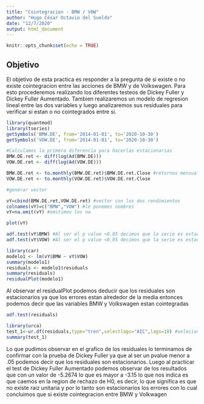 ```yaml
---
title: "Cointegracion - BMW / VOW"
author: "Hugo César Octavio del Sueldo"
date: "12/7/2020"
output: html_document
---
```


```r
knitr::opts_chunk$set(echo = TRUE)
```

## Objetivo

El objetivo de esta practica es responder a la pregunta de si existe o no existe cointegracion entre las acciones de BMW y de Volkswagen. Para esto procederemos realizando los diferentes testeos de Dickey Fuller y Dickey Fuller Aumentado. Tambien realizaremos un modelo de regresion lineal entre las dos variables y luego analizaremos sus residuales para verificar si estan o no cointegrados entre si.

```r
library(quantmod)
library(tseries)
getSymbols('BMW.DE', from='2014-01-01', to='2020-10-30')
getSymbols('VOW.DE', from='2014-01-01', to='2020-10-30')

```



```r
#Calculamos la primera diferencia para hacerlas estacionarias
BMW.DE.ret <- diff(log(Ad(BMW.DE))) 
VOW.DE.ret <- diff(log(Ad(VOW.DE)))
```

```r
BMW.DE.ret <- to.monthly(BMW.DE.ret)$BMW.DE.ret.Close #retornos mensuales
VOW.DE.ret <- to.monthly(VOW.DE.ret)$VOW.DE.ret.Close
```


```r
#generar vector

vY=cbind(BMW.DE.ret,VOW.DE.ret) #vector con los dos rendimientos
colnames(vY)=c("BMW","VOW") #le ponemos nombres
vY=na.omit(vY) #omitimos los na

plot(vY)

adf.test(vY$BMW) #Al ser el p value <0.05 decimos que la serie es estacionaria
adf.test(vY$VOW) #Al ser el p value <0.05 decimos que la serie es estacionaria
```



```r
library(car)
modelo1 <- lm(vY$BMW ~ vY$VOW)
summary(modelo1)
residuals <- modelo1$residuals
summary(residuals)
residualPlot(modelo1)
```


Al observar el residualPlot podemos deducir que los residuales son estacionarios ya que los errores estan alrededor de la media entonces podemos decir que las variables BMW y Volkswagen estan cointegradas

```r
adf.test(residuals) 

library(urca) 
test_1<-ur.df(residuals,type="tren",selectlags="AIC",lags=10) #seleciona con aic el k como maximo 10
summary(test_1)
```

Lo que pudimos observar en el grafico de los residuales lo terminamos de confirmar con la prueba de Dickey Fuller ya que al ser un pvalue menor a .05 podemos decir que los residuales son estacionarios. Luego al practicar el test de Dickey Fuller Aumentado podemos observar de los resultados que con un valor de -5.2674 lo que es mayor a -3.15 lo que nos indica es que caemos en la region de rechazo de H0, es decir, lo que significa es que no existe raiz unitaria y por lo tanto son estacionarios los errores con lo cual concluimos que si existe cointegracion entre BMW y Volkwagen
